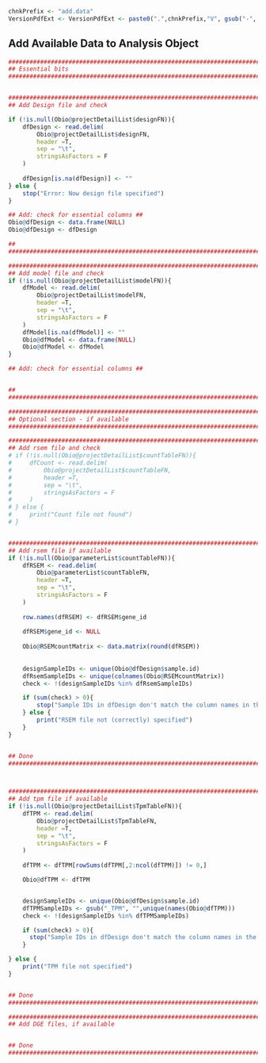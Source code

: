 <!-- Set PArameters Module -->
<!-- Set the chnkPrefix to make all chunks unique in the overall folder -->
```{r, echo=TRUE, eval=TRUE, warning=FALSE}
chnkPrefix <- "add.data"
VersionPdfExt <- VersionPdfExt <- paste0(".",chnkPrefix,"V", gsub("-", "", Sys.Date()), ".pdf")

```


## Add Available Data to Analysis Object

```{r, echo=TRUE, eval=TRUE, warning=FALSE, results="asis"}

###############################################################################
## Essential bits                                                            ##
###############################################################################


###############################################################################
## Add Design file and check                                                 ##

if (!is.null(Obio@projectDetailList$designFN)){
    dfDesign <- read.delim(
        Obio@projectDetailList$designFN, 
        header =T, 
        sep = "\t",
        stringsAsFactors = F
    )
    
    dfDesign[is.na(dfDesign)] <- ""
} else {
    stop("Error: Now design file specified")
}

## Add: check for essential columns ##
Obio@dfDesign <- data.frame(NULL)
Obio@dfDesign <- dfDesign

##                                                                           ##
###############################################################################

###############################################################################
## Add model file and check                                                 ##
if (!is.null(Obio@projectDetailList$modelFN)){
    dfModel <- read.delim(
        Obio@projectDetailList$modelFN, 
        header =T, 
        sep = "\t",
        stringsAsFactors = F
    )
    dfModel[is.na(dfModel)] <- ""
    Obio@dfModel <- data.frame(NULL)
    Obio@dfModel <- dfModel
} 

## Add: check for essential columns ##


##                                                                           ##
###############################################################################

###############################################################################
## Optional section - if available                                           ##
###############################################################################

###############################################################################
## Add rsem file and check                                                   ##
# if (!is.null(Obio@projectDetailList$countTableFN)){
#     dfCount <- read.delim(
#         Obio@projectDetailList$countTableFN, 
#         header =T, 
#         sep = "\t",
#         stringsAsFactors = F
#     )
# } else {
#     print("Count file not found")
# }


###############################################################################
## Add rsem file if available                                                 ##
if (!is.null(Obio@parameterList$countTableFN)){
    dfRSEM <- read.delim(
        Obio@parameterList$countTableFN, 
        header =T, 
        sep = "\t",
        stringsAsFactors = F
    )
    
    row.names(dfRSEM) <- dfRSEM$gene_id
    
    dfRSEM$gene_id <- NULL
    
    Obio@RSEMcountMatrix <- data.matrix(round(dfRSEM))
    
    
    designSampleIDs <- unique(Obio@dfDesign$sample.id)
    dfRsemSampleIDs <- unique(colnames(Obio@RSEMcountMatrix))
    check <- !(designSampleIDs %in% dfRsemSampleIDs)

    if (sum(check) > 0){
        stop("Sample IDs in dfDesign don't match the column names in the count file")
    } else {
        print("RSEM file not (correctly) specified")
    }
}


## Done                                                                      ##
###############################################################################



###############################################################################
## Add tpm file if available                                                 ##
if (!is.null(Obio@projectDetailList$TpmTableFN)){
    dfTPM <- read.delim(
        Obio@projectDetailList$TpmTableFN, 
        header =T, 
        sep = "\t",
        stringsAsFactors = F
    )
    
    dfTPM <- dfTPM[rowSums(dfTPM[,2:ncol(dfTPM)]) != 0,]

    Obio@dfTPM <- dfTPM


    designSampleIDs <- unique(Obio@dfDesign$sample.id)
    dfTPMSampleIDs <- gsub("_TPM", "",unique(names(Obio@dfTPM)))
    check <- !(designSampleIDs %in% dfTPMSampleIDs)

    if (sum(check) > 0){
      stop("Sample IDs in dfDesign don't match the column names in the count file")
    }

} else {
    print("TPM file not specified")
}


## Done                                                                      ##
###############################################################################

###############################################################################
## Add DGE files, if available                                               ##


## Done                                                                      ##
###############################################################################

```

